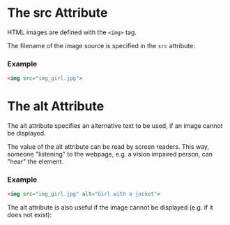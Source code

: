 # The src Attribute
HTML images are defined with the `<img>` tag.

The filename of the image source is specified in the `src` attribute:

### Example
```html
<img src="img_girl.jpg">
```


# The alt Attribute
The alt attribute specifies an alternative text to be used, if an image cannot be displayed.

The value of the alt attribute can be read by screen readers. This way, someone "listening" to the webpage, e.g. a vision impaired person, can "hear" the element.

### Example
```html
<img src="img_girl.jpg" alt="Girl with a jacket">
```

The alt attribute is also useful if the image cannot be displayed (e.g. if it does not exist):
